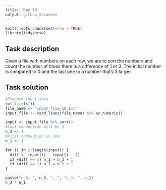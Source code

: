 ```yaml
---
title: 'Day 10'
output: github_document
---
```


```r
knitr::opts_chunk$set(echo = TRUE)
library(tidyverse)
```

## Task description
Given a file with numbers on each row, we are to sort the numbers and count the number of times there is a difference of 1 or 3. The initial number is compared to 0 and the last one to a number that's 3 larger. 

## Task solution
```r
#Prepare input data
rm(list=ls())
file_name <- "input_file_10.txt"
input_file <- read_lines(file_name) %>% as.numeric()
```
```r
input <- input_file %>% sort()
#Last connection will be 3
n_3 <- 1 
#First connection is one
n_1 <- 1

for (i in 2:length(input)) {
  diff <- input[i] - input[i - 1]
  if (diff == 3) n_3 = n_3 + 1
  if (diff == 1) n_1 = n_1 + 1
}

paste("n_3: ", n_3, ", ", "n_1: ", n_1)
n_3 * n_1 
```



